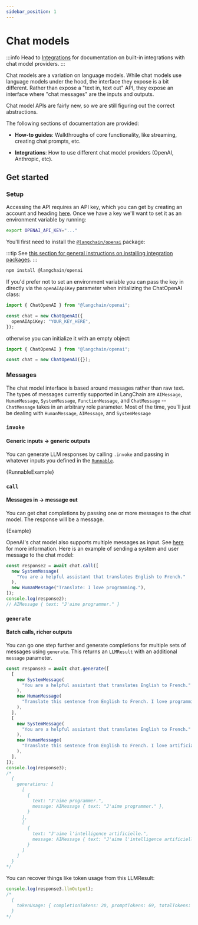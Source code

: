 ```yaml
---
sidebar_position: 1
---
```



# Chat models

:::info
Head to [Integrations](/docs/integrations/chat) for documentation on built-in integrations with chat model providers.
:::

Chat models are a variation on language models.
While chat models use language models under the hood, the interface they expose is a bit different.
Rather than expose a "text in, text out" API, they expose an interface where "chat messages" are the inputs and outputs.

Chat model APIs are fairly new, so we are still figuring out the correct abstractions.

The following sections of documentation are provided:

- **How-to guides**: Walkthroughs of core functionality, like streaming, creating chat prompts, etc.

- **Integrations**: How to use different chat model providers (OpenAI, Anthropic, etc).

## Get started

### Setup

Accessing the API requires an API key, which you can get by creating an account and heading [here](https://platform.openai.com/account/api-keys). Once we have a key we'll want to set it as an environment variable by running:

```bash
export OPENAI_API_KEY="..."
```

You'll first need to install the [`@langchain/openai`](https://www.npmjs.com/package/@langchain/openai) package:

:::tip
See [this section for general instructions on installing integration packages](/docs/get_started/installation#installing-integration-packages).
:::

```bash npm2yarn
npm install @langchain/openai
```

If you'd prefer not to set an environment variable you can pass the key in directly via the `openAIApiKey` parameter when initializing the ChatOpenAI class:

```typescript
import { ChatOpenAI } from "@langchain/openai";

const chat = new ChatOpenAI({
  openAIApiKey: "YOUR_KEY_HERE",
});
```

otherwise you can initialize it with an empty object:

```typescript
import { ChatOpenAI } from "@langchain/openai";

const chat = new ChatOpenAI({});
```

### Messages

The chat model interface is based around messages rather than raw text.
The types of messages currently supported in LangChain are `AIMessage`, `HumanMessage`, `SystemMessage`, `FunctionMessage`, and `ChatMessage` -- `ChatMessage` takes in an arbitrary role parameter. Most of the time, you'll just be dealing with `HumanMessage`, `AIMessage`, and `SystemMessage`

### `invoke`

#### Generic inputs -> generic outputs

You can generate LLM responses by calling `.invoke` and passing in whatever inputs you defined in the [`Runnable`](/docs/expression_language/).


<CodeBlock language="typescript">{RunnableExample}</CodeBlock>

### `call`

#### Messages in -> message out

You can get chat completions by passing one or more messages to the chat model. The response will be a message.


<CodeBlock language="typescript">{Example}</CodeBlock>

OpenAI's chat model also supports multiple messages as input. See [here](https://platform.openai.com/docs/guides/chat/chat-vs-completions) for more information. Here is an example of sending a system and user message to the chat model:

```typescript
const response2 = await chat.call([
  new SystemMessage(
    "You are a helpful assistant that translates English to French."
  ),
  new HumanMessage("Translate: I love programming."),
]);
console.log(response2);
// AIMessage { text: "J'aime programmer." }
```

### `generate`

#### Batch calls, richer outputs

You can go one step further and generate completions for multiple sets of messages using `generate`. This returns an `LLMResult` with an additional `message` parameter.

```typescript
const response3 = await chat.generate([
  [
    new SystemMessage(
      "You are a helpful assistant that translates English to French."
    ),
    new HumanMessage(
      "Translate this sentence from English to French. I love programming."
    ),
  ],
  [
    new SystemMessage(
      "You are a helpful assistant that translates English to French."
    ),
    new HumanMessage(
      "Translate this sentence from English to French. I love artificial intelligence."
    ),
  ],
]);
console.log(response3);
/*
  {
    generations: [
      [
        {
          text: "J'aime programmer.",
          message: AIMessage { text: "J'aime programmer." },
        }
      ],
      [
        {
          text: "J'aime l'intelligence artificielle.",
          message: AIMessage { text: "J'aime l'intelligence artificielle." }
        }
      ]
    ]
  }
*/
```

You can recover things like token usage from this LLMResult:

```typescript
console.log(response3.llmOutput);
/*
  {
    tokenUsage: { completionTokens: 20, promptTokens: 69, totalTokens: 89 }
  }
*/
```
